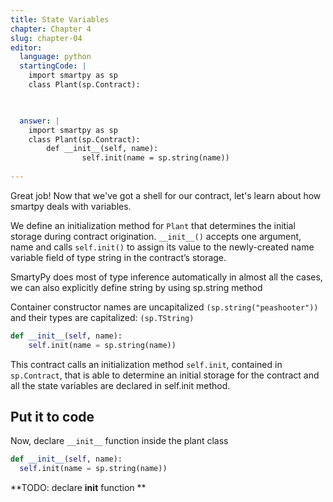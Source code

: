 ```yaml
---
title: State Variables
chapter: Chapter 4
slug: chapter-04
editor:
  language: python
  startingCode: |
    import smartpy as sp
    class Plant(sp.Contract):


    
  answer: |  
    import smartpy as sp
    class Plant(sp.Contract):
        def __init__(self, name):
        		self.init(name = sp.string(name))
    
---
```


Great job! Now that we've got a shell for our contract, let's learn about how smartpy deals with variables.

We define an initialization method for `Plant` that determines the initial storage during contract origination. `__init__()` accepts one argument, name and calls `self.init()` to assign its value to the newly-created name variable field of type string in the contract’s storage.

SmartyPy does most of type inference automatically in almost all the cases, we can also explicitly define string by using sp.string method

Container constructor names are uncapitalized `(sp.string("peashooter"))` and their types are capitalized: `(sp.TString)`

```python
def __init__(self, name):
    self.init(name = sp.string(name))
```

This contract calls an initialization method `self.init`, contained in `sp.Contract`, that is able to determine an initial storage for the contract and all the state variables are declared in self.init method.

## Put it to code
Now, declare  `__init__` function inside the plant class
```python
def __init__(self, name):
  self.init(name = sp.string(name))
```

**TODO: declare __init__ function **